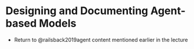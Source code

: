 # Designing and Documenting Agent-based Models

- Return to @railsback2019agent content mentioned earlier in the lecture